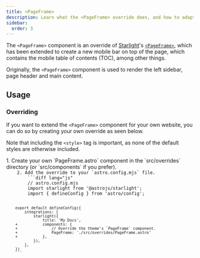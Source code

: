 ```yaml
---
title: <PageFrame>
description: Learn what the <PageFrame> override does, and how to adapt it.
sidebar:
  order: 3
---
```




The `<PageFrame>` component is an override of [Starlight](https://starlight.astro.build)'s
[`<PageFrame>`](https://starlight.astro.build/reference/overrides/#pageframe),
which has been extended to create a new mobile bar on top of the page, which contains the
mobile table of contents (TOC), among other things.

Originally, the `<PageFrame>` component is used to render the left sidebar, page header and main content.

## Usage

### Overriding

If you want to extend the `<PageFrame>` component for your own website, you can do so by creating your own override as seen below.

Note that including the `<style>` tag is important, as none of the default styles are otherwise included.

<Steps>
	1. Create your own `PageFrame.astro` component in the `src/overrides` directory (or `src/components` if you prefer).
        <Code code={PageFrame} lang="astro" title="src/overrides/PageFrame.astro" />
	2. Add the override to your `astro.config.mjs` file.
		```diff lang="js"
		// astro.config.mjs
		import starlight from '@astrojs/starlight';
		import { defineConfig } from 'astro/config';

		export default defineConfig({
			integrations: [
				starlight({
					title: 'My Docs',
		+			components: {
		+				// Override the theme's `PageFrame` component.
		+				PageFrame: './src/overrides/PageFrame.astro'
		+			},
				}),
			],
		})
		```
</Steps>

